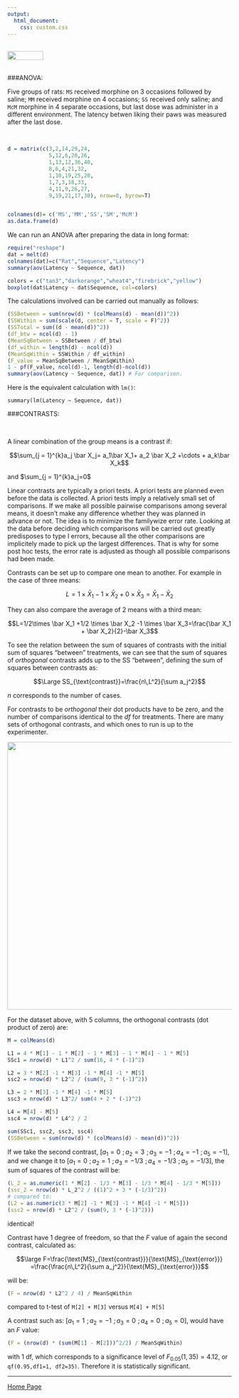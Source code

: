 ```yaml
---
output: 
  html_document:
    css: custom.css
---
```


<br>
<a href="http://rinterested.github.io/statistics/index.html">
<img HEIGHT="20" WIDTH="80" src="https://cloud.githubusercontent.com/assets/9312897/10556783/a27a26fa-745c-11e5-9b1a-2d5bd737387a.PNG"></a>
<br><br>

###ANOVA:
<br>

Five groups of rats: `MS` received morphine on $3$ occasions followed by saline; `MM` received morphine on $4$ occasions; `SS` received only saline; and `McM` morphine in $4$ separate occasions, but last dose was administer in a different environment. The latency betwen liking their paws was measured after the last dose.

<br>

```r
d = matrix(c(3,2,14,29,24,
             5,12,6,20,26,
             1,13,12,36,40,
             8,6,4,21,32,
             1,10,19,25,20,
             1,7,3,18,33,
             4,11,9,26,27,
             9,19,21,17,30), nrow=8, byrow=T)


colnames(d)= c('MS','MM','SS','SM','McM')
as.data.frame(d)

```

We can run an ANOVA after preparing the data in long format:

```r
require("reshape")
dat = melt(d)
colnames(dat)=c("Rat","Sequence","Latency")
summary(aov(Latency ~ Sequence, dat))
```
```r
colors = c("tan3","darkorange","wheat4","firebrick","yellow")
boxplot(dat$Latency ~ dat$Sequence, col=colors)
```

The calculations involved can be carried out manually as follows:

```r
(SSBetween = sum(nrow(d) * (colMeans(d) - mean(d))^2))
(SSWithin = sum(scale(d, center = T, scale = F)^2)) 
(SSTotal = sum((d - mean(d))^2))  
(df_btw = ncol(d) - 1)
(MeanSqBetween = SSBetween / df_btw)
(df_within = length(d) - ncol(d))
(MeanSqWithin = SSWithin / df_within)
(F_value = MeanSqBetween / MeanSqWithin) 
1 - pf(F_value, ncol(d)-1, length(d)-ncol(d))
summary(aov(Latency ~ Sequence, dat)) # For comparison.
```

Here is the equivalent calculation with `lm()`:

```
summary(lm(Latency ~ Sequence, dat))
```

###CONTRASTS:

<br>

A linear combination of the group means is a contrast if:

$$\sum_{j = 1}^{k}a_j \bar X_j= a_1\bar X_1+ a_2 \bar X_2 +\cdots + a_k\bar X_k$$

and $\sum_{j = 1}^{k}a_j=0$

Linear contrasts are typically a priori tests. A priori tests are planned even before the data is collected. A priori tests imply a relatively small set of comparisons. If we make all possible pairwise comparisons among several means, it doesn't make any difference whether they was planned in advance or not. The idea is to minimize the familywize error rate. Looking at the data before deciding which comparisons will be carried out greatly predisposes to type I errors, because all the other comparisons are implicitely made to pick up the largest differences. That is why for some post hoc tests, the error rate is adjusted as though all possible comparisons had been made.

Contrasts can be set up to compare one mean to another. For example in the case of three means:

$$L=1 \times \bar X_1 -1 \times \bar X_2 + 0 \times \bar X_3=\bar X_1 - \bar X_2$$

They can also compare the average of $2$ means with a third mean:

$$L=1/2\times \bar X_1 +1/2 \times \bar X_2 -1 \times \bar X_3=\frac{\bar X_1 + \bar X_2}{2}-\bar X_3$$

To see the relation between the sum of squares of contrasts with the initial sum of squares "between" treatments, we can see that the sum of squares of *orthogonal* contrasts adds up to the SS "between", defining the sum of squares between contrasts as:

$$\Large SS_{\text{contrast}}=\frac{n\,L^2}{\sum a_j^2}$$

$n$ corresponds to the number of cases.

For contrasts to be *orthogonal* their dot products have to be zero, and the number of comparisons identical to the $df$ for treatments. There are many sets of orthogonal contrasts, and which ones to run is up to the experimenter.

<img height="600" width="700" src="https://cloud.githubusercontent.com/assets/9312897/16775848/a1bd77fa-4830-11e6-94de-8fb1e90ddf89.png">

For the dataset above, with $5$ columns, the orthogonal contrasts (dot product of zero) are:

\begin{align} 
[4\,\,;\,-1\,\,;\,-1\,\,;\,-1\,\,;\,-1]\\
[0\,\,;\,3\,\,;\,-1\,\,;\,-1\,\,;\,-1]\\
[0\,\,;\,0\,\,;\,2\,\,;\,-1\,\,;\,-1]\\
[0\,\,;\,0\,\,;\,0\,\,;\,1\,\,;\,-1]\\
\end{align}


```r
M = colMeans(d)

L1 = 4 * M[1] - 1 * M[2] - 1 * M[3] - 1 * M[4] - 1 * M[5]
SSc1 = nrow(d) * L1^2 / sum(16, 4 * (-1)^2)

L2 = 3 * M[2] -1 * M[3] -1 * M[4] -1 * M[5]
ssc2 = nrow(d) * L2^2 / (sum(9, 3 * (-1)^2))

L3 = 2 * M[3] -1 * M[4] -1 * M[5]
ssc3 = nrow(d) * L3^2/ sum(4 + 2 * (-1)^2)

L4 = M[4] - M[5]
ssc4 = nrow(d) * L4^2 / 2

sum(SSc1, ssc2, ssc3, ssc4)
(SSBetween = sum(nrow(d) * (colMeans(d) - mean(d))^2))
```

If we take the second contrast, $[a_1=0\,\,;a_2=3\,\,;a_3=-1\,\,;a_4=-1\,\,;a_5=-1]$, and we change it to $[a_1=0\,\,;a_2=1\,\,;a_3=-1/3\,\,;a_4=-1/3\,\,;a_5=-1/3]$, the sum of squares of the contrast will be:

```r
(L_2 = as.numeric(1 * M[2] - 1/3 * M[3] - 1/3 * M[4] - 1/3 * M[5]))
(ssc_2 = nrow(d) * L_2^2 / ((1)^2 + 3 * (-1/3)^2))
# compared to:
(L2 = as.numeric(3 * M[2] -1 * M[3] -1 * M[4] -1 * M[5]))
(ssc2 = nrow(d) * L2^2 / (sum(9, 3 * (-1)^2)))
```

identical!

Contrast have $1$ degree of freedom, so that the $F$ value of again the second contrast, calculated as:

$$\large F=\frac{\text{MS}_{\text{contrast}}}{\text{MS}_{\text{error}}}
=\frac{\frac{n\,L^2}{\sum a_j^2}}{\text{MS}_{\text{error}}}$$

will be:

```r
(F = nrow(d) * L2^2 / 4) / MeanSqWithin
```

compared to t-test of `M[2] + M[3]` versus `M[4] + M[5]`

A contrast such as: $[a_1=1\,\,;a_2=-1\,\,;a_3=0\,\,;a_4=0\,\,;a_5=0]$, would have an $F$ value:

```r
(F = (nrow(d) * (sum(M[1] - M[2]))^2/2) / MeanSqWithin)
```

with $1$ df, which corresponds to a significance level of $F_{0.05}(1,35)=4.12$, or `qf(0.95,df1=1, df2=35)`. Therefore it is statistically significant.



---

<a href="http://rinterested.github.io/statistics/index.html">Home Page</a>
